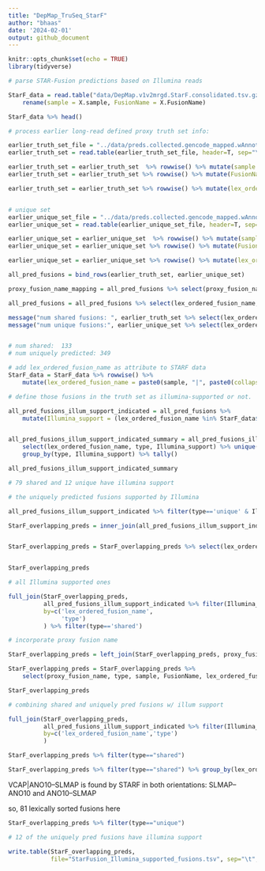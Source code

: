 ```yaml
---
title: "DepMap_TruSeq_StarF"
author: "bhaas"
date: '2024-02-01'
output: github_document
---
```


```r
knitr::opts_chunk$set(echo = TRUE)
library(tidyverse)
```


```r

# parse STAR-Fusion predictions based on Illumina reads

StarF_data = read.table("data/DepMap.v1v2mrgd.StarF.consolidated.tsv.gz", header=T, sep="\t", com='') %>%
    rename(sample = X.sample, FusionName = X.FusionName)

StarF_data %>% head()

```

```r

# process earlier long-read defined proxy truth set info:

earlier_truth_set_file = "../data/preds.collected.gencode_mapped.wAnnot.filt.pass.proxy_assignments.byProgAgree.min_2.truth_set"
earlier_truth_set = read.table(earlier_truth_set_file, header=T, sep="\t") %>% mutate(type='shared')

earlier_truth_set = earlier_truth_set  %>% rowwise() %>% mutate(sample = str_split(proxy_fusion_name, "\\|")[[1]][1])
earlier_truth_set = earlier_truth_set %>% rowwise() %>% mutate(FusionName = str_split(proxy_fusion_name, "\\|")[[1]][2])

earlier_truth_set = earlier_truth_set %>% rowwise() %>% mutate(lex_ordered_fusion_name = paste0(sample, "|", paste0(collapse="--", sort(str_split(FusionName, "--")[[1]])))) 


# unique set
earlier_unique_set_file = "../data/preds.collected.gencode_mapped.wAnnot.filt.pass.proxy_assignments.byProgAgree.min_2.unique_set"
earlier_unique_set = read.table(earlier_unique_set_file, header=T, sep="\t") %>% mutate(type='unique')

earlier_unique_set = earlier_unique_set  %>% rowwise() %>% mutate(sample = str_split(proxy_fusion_name, "\\|")[[1]][1])
earlier_unique_set = earlier_unique_set %>% rowwise() %>% mutate(FusionName = str_split(proxy_fusion_name, "\\|")[[1]][2])

earlier_unique_set = earlier_unique_set %>% rowwise() %>% mutate(lex_ordered_fusion_name = paste0(sample, "|", paste0(collapse="--", sort(str_split(FusionName, "--")[[1]])))) 

all_pred_fusions = bind_rows(earlier_truth_set, earlier_unique_set) 

proxy_fusion_name_mapping = all_pred_fusions %>% select(proxy_fusion_name, lex_ordered_fusion_name) %>% unique()

```



```r

all_pred_fusions = all_pred_fusions %>% select(lex_ordered_fusion_name, type) %>% unique()

message("num shared fusions: ", earlier_truth_set %>% select(lex_ordered_fusion_name) %>% unique() %>% nrow() )
message("num unique fusions:", earlier_unique_set %>% select(lex_ordered_fusion_name) %>% unique() %>% nrow() )


# num shared:  133
# num uniquely predicted: 349

```



```r

# add lex_ordered_fusion_name as attribute to STARF data
StarF_data = StarF_data %>% rowwise() %>% 
    mutate(lex_ordered_fusion_name = paste0(sample, "|", paste0(collapse="--", sort(str_split(FusionName, "--")[[1]])))) 


```


```r

# define those fusions in the truth set as illumina-supported or not.

all_pred_fusions_illum_support_indicated = all_pred_fusions %>% 
    mutate(Illumina_support = (lex_ordered_fusion_name %in% StarF_data$lex_ordered_fusion_name))


all_pred_fusions_illum_support_indicated_summary = all_pred_fusions_illum_support_indicated %>% 
    select(lex_ordered_fusion_name, type, Illumina_support) %>% unique() %>% 
    group_by(type, Illumina_support) %>% tally()

all_pred_fusions_illum_support_indicated_summary

# 79 shared and 12 unique have illumina support

```

```r

# the uniquely predicted fusions supported by Illumina

all_pred_fusions_illum_support_indicated %>% filter(type=='unique' & Illumina_support) %>% arrange(lex_ordered_fusion_name)


```



```r

StarF_overlapping_preds = inner_join(all_pred_fusions_illum_support_indicated, StarF_data, by='lex_ordered_fusion_name', multiple='all')


StarF_overlapping_preds = StarF_overlapping_preds %>% select(lex_ordered_fusion_name, type, sample, FusionName) %>% unique()


StarF_overlapping_preds
```




```r

# all Illumina supported ones

full_join(StarF_overlapping_preds,
          all_pred_fusions_illum_support_indicated %>% filter(Illumina_support),
          by=c('lex_ordered_fusion_name',
               'type')
          ) %>% filter(type=='shared')

```


```r
# incorporate proxy fusion name

StarF_overlapping_preds = left_join(StarF_overlapping_preds, proxy_fusion_name_mapping, by='lex_ordered_fusion_name')

```



```r


StarF_overlapping_preds = StarF_overlapping_preds %>%
    select(proxy_fusion_name, type, sample, FusionName, lex_ordered_fusion_name) %>% unique()

StarF_overlapping_preds

# combining shared and uniquely pred fusions w/ illum support

```





```r

full_join(StarF_overlapping_preds,
          all_pred_fusions_illum_support_indicated %>% filter(Illumina_support),
          by=c('lex_ordered_fusion_name','type')
          )

```


```r

StarF_overlapping_preds %>% filter(type=="shared")

```

```r

StarF_overlapping_preds %>% filter(type=="shared") %>% group_by(lex_ordered_fusion_name) %>% tally() %>% filter(n>1)

```


VCAP|ANO10--SLMAP is found by STARF in both orientations:  SLMAP--ANO10 and ANO10--SLMAP

so, 81 lexically sorted fusions here

```r

StarF_overlapping_preds %>% filter(type=="unique")

# 12 of the uniquely pred fusions have illumina support

```



```r

write.table(StarF_overlapping_preds, 
            file="StarFusion_Illumina_supported_fusions.tsv", sep="\t", row.names=F, quote=F)


```






